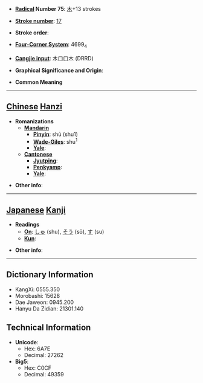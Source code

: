 * '''[[Wiktionary:Chinese radical index| Radical]] Number 75''': [[Wiktionary:Chinese radical index 木|木]]+13 strokes

* '''[[Wiktionary:Chinese total strokes index|Stroke number]]''': [[Wiktionary:Chinese total strokes index 17|17]]

* '''Stroke order''': 

* '''[[Wiktionary:Chinese four corner index|Four-Corner System]]''': 4699<sub>4</sub>

* '''[[Wiktionary:Chinese Cangjie index|Cangjie input]]''': 木口口木 (DRRD)

* '''Graphical Significance and Origin''': 

* '''Common Meaning'''

----

== [[Chinese]] [[Hanzi]] ==

* '''Romanizations'''
** '''[[Mandarin]]'''
*** '''[[Pinyin]]''': shū (shu1)
*** '''[[Wade-Giles]]''': shu<sup>1</sup>
*** '''[[Yale]]''': 
** '''[[Cantonese]]'''
*** '''[[Jyutping]]''':
*** '''[[Penkyamp]]''': 
*** '''[[Yale]]''': 

* '''Other info''': 

----

== [[Japanese]] [[Kanji]] ==

* '''Readings'''
** '''[[On]]''': [[しゅ]] (shu), [[そう]] (sō), [[す]] (su)
** '''[[Kun]]''': 

* '''Other info''':  

----

== Dictionary Information ==

* KangXi: 0555.350
* Morobashi: 15628
* Dae Jaweon: 0945.200
* Hanyu Da Zidian: 21301.140

== Technical Information ==

* '''Unicode''':
** Hex: 6A7E
** Decimal: 27262
* '''Big5''':
** Hex: C0CF
** Decimal: 49359